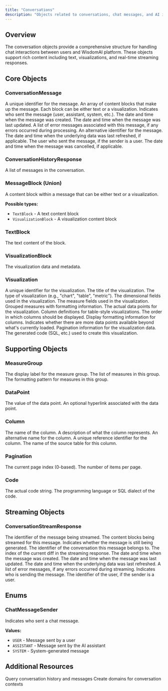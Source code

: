 ```yaml
---
title: "Conversations"
description: "Objects related to conversations, chat messages, and AI interactions in Wisdom AI."
---
```


## Overview

The conversation objects provide a comprehensive structure for handling chat interactions between users and WisdomAI platform. These objects support rich content including text, visualizations, and real-time streaming responses.

## Core Objects

### ConversationMessage

<ParamField path="id" type="ID!" required>
  A unique identifier for the message.
</ParamField>

<ParamField path="message" type="[MessageBlock!]!" required>
  An array of content blocks that make up the message. Each block can be either text or a visualization.
</ParamField>

<ParamField path="sender" type="ChatMessageSender!" required>
  Indicates who sent the message (user, assistant, system, etc.).
</ParamField>

<ParamField path="createdAt" type="DateTime!" required>
  The date and time when the message was created.
</ParamField>

<ParamField path="updatedAt" type="DateTime!" required>
  The date and time when the message was last updated.
</ParamField>

<ParamField path="errorStrings" type="[String!]">
  A list of error messages associated with this message, if any errors occurred during processing.
</ParamField>

<ParamField path="messageId" type="String">
  An alternative identifier for the message.
</ParamField>

<ParamField path="dataRefreshedAt" type="DateTime">
  The date and time when the underlying data was last refreshed, if applicable.
</ParamField>

<ParamField path="user" type="User">
  The user who sent the message, if the sender is a user.
</ParamField>

<ParamField path="cancelledAt" type="DateTime">
  The date and time when the message was cancelled, if applicable.
</ParamField>

### ConversationHistoryResponse

<ParamField path="messages" type="[ConversationMessage!]!" required>
  A list of messages in the conversation.
</ParamField>

### MessageBlock (Union)

A content block within a message that can be either text or a visualization.

**Possible types:**
- `TextBlock` - A text content block
- `VisualizationBlock` - A visualization content block

### TextBlock

<ParamField path="text" type="String!" required>
  The text content of the block.
</ParamField>

### VisualizationBlock

<ParamField path="visualization" type="Visualization!" required>
  The visualization data and metadata.
</ParamField>

### Visualization

<ParamField path="id" type="ID!" required>
  A unique identifier for the visualization.
</ParamField>

<ParamField path="title" type="String">
  The title of the visualization.
</ParamField>

<ParamField path="type" type="String!" required>
  The type of visualization (e.g., "chart", "table", "metric").
</ParamField>

<ParamField path="dimensions" type="[String!]">
  The dimensional fields used in the visualization.
</ParamField>

<ParamField path="measures" type="[String!]">
  The measure fields used in the visualization.
</ParamField>

<ParamField path="measureGroups" type="[MeasureGroup!]">
  Grouped measures with formatting information.
</ParamField>

<ParamField path="data" type="[DataPoint!]">
  The actual data points for the visualization.
</ParamField>

<ParamField path="columns" type="[Column!]">
  Column definitions for table-style visualizations.
</ParamField>

<ParamField path="columnOrder" type="[String!]">
  The order in which columns should be displayed.
</ParamField>

<ParamField path="columnDisplayFormats" type="JSON">
  Display formatting information for columns.
</ParamField>

<ParamField path="hasMore" type="Boolean!" required>
  Indicates whether there are more data points available beyond what's currently loaded.
</ParamField>

<ParamField path="pagination" type="Pagination">
  Pagination information for the visualization data.
</ParamField>

<ParamField path="code" type="Code">
  The generated code (SQL, etc.) used to create this visualization.
</ParamField>

## Supporting Objects

### MeasureGroup

<ParamField path="label" type="String!" required>
  The display label for the measure group.
</ParamField>

<ParamField path="measures" type="[String!]!" required>
  The list of measures in this group.
</ParamField>

<ParamField path="format" type="String">
  The formatting pattern for measures in this group.
</ParamField>

### DataPoint

<ParamField path="value" type="JSON">
  The value of the data point.
</ParamField>

<ParamField path="hyperlink" type="String">
  An optional hyperlink associated with the data point.
</ParamField>

### Column

<ParamField path="name" type="String!" required>
  The name of the column.
</ParamField>

<ParamField path="description" type="String">
  A description of what the column represents.
</ParamField>

<ParamField path="alias" type="String">
  An alternative name for the column.
</ParamField>

<ParamField path="uniqueRef" type="String">
  A unique reference identifier for the column.
</ParamField>

<ParamField path="tableName" type="String">
  The name of the source table for this column.
</ParamField>

### Pagination

<ParamField path="pageIndex" type="Int!" required>
  The current page index (0-based).
</ParamField>

<ParamField path="pageSize" type="Int!" required>
  The number of items per page.
</ParamField>

### Code

<ParamField path="codeStr" type="String!" required>
  The actual code string.
</ParamField>

<ParamField path="dialect" type="String">
  The programming language or SQL dialect of the code.
</ParamField>

## Streaming Objects

### ConversationStreamResponse

<ParamField path="messageId" type="String">
  The identifier of the message being streamed.
</ParamField>

<ParamField path="message" type="[MessageBlock!]!" required>
  The content blocks being streamed for this message.
</ParamField>

<ParamField path="inProgress" type="Boolean!" required>
  Indicates whether the message is still being generated.
</ParamField>

<ParamField path="conversationId" type="String!" required>
  The identifier of the conversation this message belongs to.
</ParamField>

<ParamField path="diffIndex" type="Int!" required>
  The index of the current diff in the streaming response.
</ParamField>

<ParamField path="createdAt" type="DateTime!" required>
  The date and time when the message was created.
</ParamField>

<ParamField path="updatedAt" type="DateTime!" required>
  The date and time when the message was last updated.
</ParamField>

<ParamField path="dataRefreshedAt" type="DateTime">
  The date and time when the underlying data was last refreshed.
</ParamField>

<ParamField path="errorStrings" type="[String!]">
  A list of error messages, if any errors occurred during streaming.
</ParamField>

<ParamField path="sender" type="ChatMessageSender!" required>
  Indicates who is sending the message.
</ParamField>

<ParamField path="userId" type="String">
  The identifier of the user, if the sender is a user.
</ParamField>

## Enums

### ChatMessageSender

Indicates who sent a chat message.

**Values:**
- `USER` - Message sent by a user
- `ASSISTANT` - Message sent by the AI assistant
- `SYSTEM` - System-generated message

## Additional Resources

<CardGroup cols={3}>
  <Card title="Chat Queries" icon="search" href="/integrations/graphql-api/queries/chat">
    Query conversation history and messages
  </Card>
  <Card title="Create Domain" icon="plus" href="/integrations/graphql-api/mutations/domain">
    Create domains for conversation contexts
  </Card>
</CardGroup>

